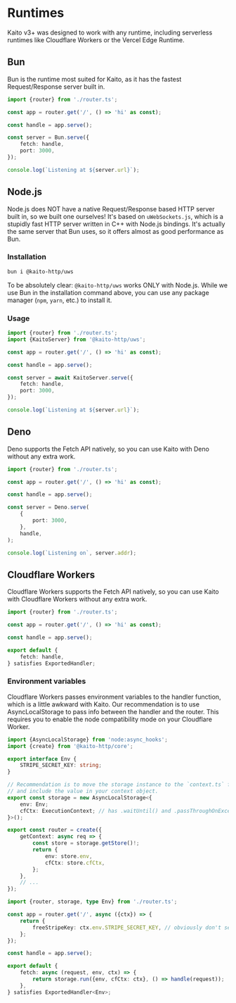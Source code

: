 # Runtimes

Kaito v3+ was designed to work with any runtime, including serverless runtimes like Cloudflare Workers or the Vercel Edge Runtime.

## Bun

Bun is the runtime most suited for Kaito, as it has the fastest Request/Response server built in.

```ts
import {router} from './router.ts';

const app = router.get('/', () => 'hi' as const);

const handle = app.serve();

const server = Bun.serve({
	fetch: handle,
	port: 3000,
});

console.log(`Listening at ${server.url}`);
```

## Node.js

Node.js does NOT have a native Request/Response based HTTP server built in, so we built one ourselves! It's based on `uWebSockets.js`, which is a stupidly fast HTTP server written in C++ with Node.js bindings. It's actually the same server that Bun uses, so it offers almost as good performance as Bun.

### Installation

```bash
bun i @kaito-http/uws
```

To be absolutely clear: `@kaito-http/uws` works ONLY with Node.js. While we use Bun in the installation command above, you can use any package manager (`npm`, `yarn`, etc.) to install it.

### Usage

```ts
import {router} from './router.ts';
import {KaitoServer} from '@kaito-http/uws';

const app = router.get('/', () => 'hi' as const);

const handle = app.serve();

const server = await KaitoServer.serve({
	fetch: handle,
	port: 3000,
});

console.log(`Listening at ${server.url}`);
```

## Deno

Deno supports the Fetch API natively, so you can use Kaito with Deno without any extra work.

```ts
import {router} from './router.ts';

const app = router.get('/', () => 'hi' as const);

const handle = app.serve();

const server = Deno.serve(
	{
		port: 3000,
	},
	handle,
);

console.log(`Listening on`, server.addr);
```

## Cloudflare Workers

Cloudflare Workers supports the Fetch API natively, so you can use Kaito with Cloudflare Workers without any extra work.

```ts
import {router} from './router.ts';

const app = router.get('/', () => 'hi' as const);

const handle = app.serve();

export default {
	fetch: handle,
} satisfies ExportedHandler;
```

### Environment variables

Cloudflare Workers passes environment variables to the handler function, which is a little awkward with Kaito. Our recommendation is to use AsyncLocalStorage to pass info between the handler and the router. This requires you to enable the node compatibility mode on your Cloudflare Worker.

```ts filename="router.ts"
import {AsyncLocalStorage} from 'node:async_hooks';
import {create} from '@kaito-http/core';

export interface Env {
	STRIPE_SECRET_KEY: string;
}

// Recommendation is to move the storage instance to the `context.ts` file
// and include the value in your context object.
export const storage = new AsyncLocalStorage<{
	env: Env;
	cfCtx: ExecutionContext; // has .waitUntil() and .passThroughOnException()
}>();

export const router = create({
	getContext: async req => {
		const store = storage.getStore()!;
		return {
			env: store.env,
			cfCtx: store.cfCtx,
		};
	},
	// ...
});
```

```ts filename="app.ts"
import {router, storage, type Env} from './router.ts';

const app = router.get('/', async ({ctx}) => {
	return {
		freeStripeKey: ctx.env.STRIPE_SECRET_KEY, // obviously don't send your stripe key to the client lol
	};
});

const handle = app.serve();

export default {
	fetch: async (request, env, ctx) => {
		return storage.run({env, cfCtx: ctx}, () => handle(request));
	},
} satisfies ExportedHandler<Env>;
```
